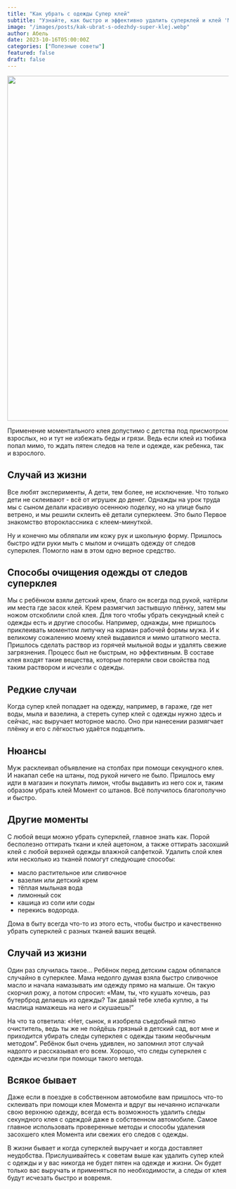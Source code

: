 ```yaml
---
title: "Как убрать с одежды Супер клей"
subtitle: "Узнайте, как быстро и эффективно удалить суперклей и клей 'Момент' с вашей одежды и ткани. Предоставляем полезные советы и методы, которые помогут избавиться от клейевых следов без повреждения материала."
image: "/images/posts/kak-ubrat-s-odezhdy-super-klej.webp"
author: Абель
date: 2023-10-16T05:00:00Z
categories: ["Полезные советы"]
featured: false
draft: false
---
```


<img src="/images/posts/samorezi.webp" alt="" width="786" height="" />

Применение моментального клея допустимо с детства под присмотром взрослых, но и тут не избежать беды и грязи. Ведь если клей из тюбика попал мимо, то ждать пятен следов на теле и одежде, как ребенка, так и взрослого.

## Случай из жизни

Все любят эксперименты, А дети, тем более, не исключение. Что только дети не склеивают - всё от игрушек до денег. Однажды на урок труда мы с сыном делали красивую осеннюю поделку, но на улице было ветрено, и мы решили склеить её детали суперклеем. Это было Первое знакомство второклассника с клеем-минуткой.

Ну и конечно мы обляпали им кожу рук и школьную форму. Пришлось быстро идти руки мыть с мылом и очищать одежду от следов суперклея. Помогло нам в этом одно верное средство.

## Способы очищения одежды от следов суперклея

Мы с ребёнком взяли детский крем, благо он всегда под рукой, натёрли им места где засох клей. Крем размягчил застывшую плёнку, затем мы ножом отскоблили слой клея. Для того чтобы убрать секундный клей с одежды есть и другие способы. Например, однажды, мне пришлось приклеивать моментом липучку на карман рабочей формы мужа. И к великому сожалению моему клей выдавился и мимо штатного места. Пришлось сделать раствор из горячей мыльной воды и удалять свежие загрязнения. Процесс был не быстрым, но эффективным. В составе клея входят такие вещества, которые потеряли свои свойства под таким раствором и исчезли с одежды.

## Редкие случаи

Когда супер клей попадает на одежду, например, в гараже, где нет воды, мыла и вазелина, а стереть супер клей с одежды нужно здесь и сейчас, нас выручает моторное масло. Оно при нанесении размягчает плёнку и его с лёгкостью удаётся подцепить.

## Нюансы

Муж расклеивал объявление на столбах при помощи секундного клея. И накапал себе на штаны, под рукой ничего не было. Пришлось ему идти в магазин и покупать лимон, чтобы выдавить из него сок и, таким образом убрать клей Момент со штанов. Всё получилось благополучно и быстро.

## Другие моменты

С любой вещи можно убрать суперклей, главное знать как. Порой бесполезно оттирать ткани и клей ацетоном, а также оттирать засохший клей с любой верхней одежды влажной салфеткой. Удалить слой клея или несколько из тканей помогут следующие способы:

- масло растительное или сливочное
- вазелин или детский крем
- тёплая мыльная вода
- лимонный сок
- кашица из соли или соды
- перекись водорода.

Дома в быту всегда что-то из этого есть, чтобы быстро и качественно убрать суперклей с разных тканей ваших вещей.

## Случай из жизни

Один раз случилась такое... Ребёнок перед детским садом обляпался случайно в суперклее. Мама недолго думая взяла быстро сливочное масло и начала намазывать им одежду прямо на малыше. Он такую скорчил рожу, а потом спросил: «Мам, ты, что кушать хочешь, раз бутерброд делаешь из одежды? Так давай тебе хлеба куплю, а ты маслица намажешь на него и скушаешь!”

На что та ответила: «Нет, сынок, я изобрела съедобный пятно очиститель, ведь ты же не пойдёшь грязный в детский сад, вот мне и приходится убирать следы суперклея с одежды таким необычным методом”. Ребёнок был очень удивлен, но запомнил этот случай надолго и рассказывал его всем. Хорошо, что следы суперклея с одежды исчезли при помощи такого метода.

## Всякое бывает

Даже если в поездке в собственном автомобиле вам пришлось что-то склеивать при помощи клея Момента и вдруг вы нечаянно испачкали свою верхнюю одежду, всегда есть возможность удалить следы секундного клея с одеждой даже в собственном автомобиле. Самое главное использовать проверенные методы и способы удаления засохшего клея Момента или свежих его следов с одежды.

В жизни бывает и когда суперклей выручает и когда доставляет неудобства. Прислушивайтесь к советам выше как удалить супер клей c одежды и у вас никогда не будет пятен на одежде и жизни. Он будет только вас выручать и применяться по необходимости, а следы от клея будут исчезать быстро и вовремя.
